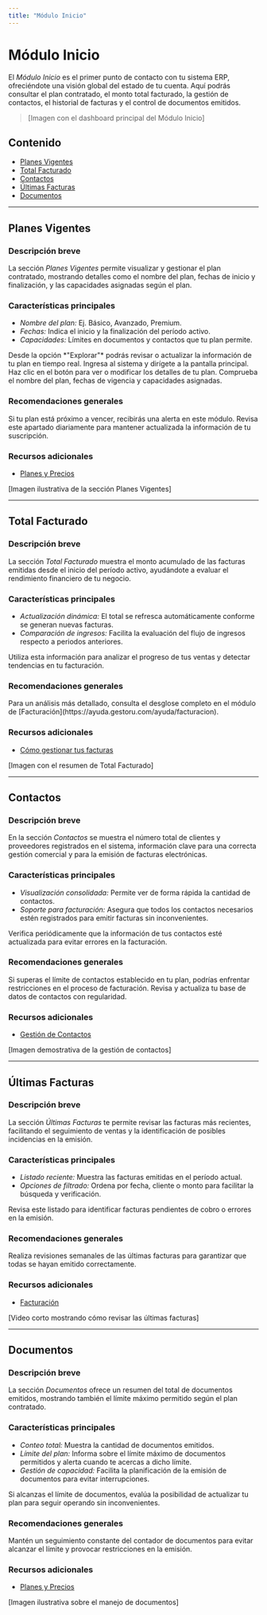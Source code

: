 ```yaml
---
title: "Módulo Inicio"
---
```


# Módulo Inicio

El *Módulo Inicio* es el primer punto de contacto con tu sistema ERP, ofreciéndote una visión global del estado de tu cuenta. Aquí podrás consultar el plan contratado, el monto total facturado, la gestión de contactos, el historial de facturas y el control de documentos emitidos.

> [Imagen con el dashboard principal del Módulo Inicio]

## Contenido
- [Planes Vigentes](#planes-vigentes)
- [Total Facturado](#total-facturado)
- [Contactos](#contactos)
- [Últimas Facturas](#últimas-facturas)
- [Documentos](#documentos)

---

## Planes Vigentes

### Descripción breve
La sección *Planes Vigentes* permite visualizar y gestionar el plan contratado, mostrando detalles como el nombre del plan, fechas de inicio y finalización, y las capacidades asignadas según el plan.

### Características principales
- *Nombre del plan:* Ej. Básico, Avanzado, Premium.
- *Fechas:* Indica el inicio y la finalización del período activo.
- *Capacidades:* Límites en documentos y contactos que tu plan permite.

<Card title="Detalle del Plan">
  Desde la opción *"Explorar"* podrás revisar o actualizar la información de tu plan en tiempo real.
</Card>

<Steps>
  <Step title="Acceder al Módulo Inicio">
    Ingresa al sistema y dirígete a la pantalla principal.
  </Step>
  <Step title="Seleccionar 'Explorar'">
    Haz clic en el botón para ver o modificar los detalles de tu plan.
  </Step>
  <Step title="Revisar información">
    Comprueba el nombre del plan, fechas de vigencia y capacidades asignadas.
  </Step>
</Steps>

### Recomendaciones generales
<Note>
  Si tu plan está próximo a vencer, recibirás una alerta en este módulo. Revisa este apartado diariamente para mantener actualizada la información de tu suscripción.
</Note>

### Recursos adicionales
- [Planes y Precios](https://ayuda.gestoru.com/ayuda/planes)

[Imagen ilustrativa de la sección Planes Vigentes]

---

## Total Facturado

### Descripción breve
La sección *Total Facturado* muestra el monto acumulado de las facturas emitidas desde el inicio del período activo, ayudándote a evaluar el rendimiento financiero de tu negocio.

### Características principales
- *Actualización dinámica:* El total se refresca automáticamente conforme se generan nuevas facturas.
- *Comparación de ingresos:* Facilita la evaluación del flujo de ingresos respecto a periodos anteriores.

<Info>
  Utiliza esta información para analizar el progreso de tus ventas y detectar tendencias en tu facturación.
</Info>

### Recomendaciones generales
<Tip>
  Para un análisis más detallado, consulta el desglose completo en el módulo de [Facturación](https://ayuda.gestoru.com/ayuda/facturacion).
</Tip>

### Recursos adicionales
- [Cómo gestionar tus facturas](https://ayuda.gestoru.com/ayuda/facturacion)

[Imagen con el resumen de Total Facturado]

---

## Contactos

### Descripción breve
En la sección *Contactos* se muestra el número total de clientes y proveedores registrados en el sistema, información clave para una correcta gestión comercial y para la emisión de facturas electrónicas.

### Características principales
- *Visualización consolidada:* Permite ver de forma rápida la cantidad de contactos.
- *Soporte para facturación:* Asegura que todos los contactos necesarios estén registrados para emitir facturas sin inconvenientes.

<Check>
  Verifica periódicamente que la información de tus contactos esté actualizada para evitar errores en la facturación.
</Check>

### Recomendaciones generales
<Warning>
  Si superas el límite de contactos establecido en tu plan, podrías enfrentar restricciones en el proceso de facturación. Revisa y actualiza tu base de datos de contactos con regularidad.
</Warning>

### Recursos adicionales
- [Gestión de Contactos](https://ayuda.gestoru.com/ayuda/contactos)

[Imagen demostrativa de la gestión de contactos]

---

## Últimas Facturas

### Descripción breve
La sección *Últimas Facturas* te permite revisar las facturas más recientes, facilitando el seguimiento de ventas y la identificación de posibles incidencias en la emisión.

### Características principales
- *Listado reciente:* Muestra las facturas emitidas en el período actual.
- *Opciones de filtrado:* Ordena por fecha, cliente o monto para facilitar la búsqueda y verificación.

<Note>
  Revisa este listado para identificar facturas pendientes de cobro o errores en la emisión.
</Note>

### Recomendaciones generales
<Tip>
  Realiza revisiones semanales de las últimas facturas para garantizar que todas se hayan emitido correctamente.
</Tip>

### Recursos adicionales
- [Facturación](https://ayuda.gestoru.com/ayuda/facturacion)

[Video corto mostrando cómo revisar las últimas facturas]

---

## Documentos

### Descripción breve
La sección *Documentos* ofrece un resumen del total de documentos emitidos, mostrando también el límite máximo permitido según el plan contratado.

### Características principales
- *Conteo total:* Muestra la cantidad de documentos emitidos.
- *Límite del plan:* Informa sobre el límite máximo de documentos permitidos y alerta cuando te acercas a dicho límite.
- *Gestión de capacidad:* Facilita la planificación de la emisión de documentos para evitar interrupciones.

<Card title="Gestión de Documentos">
  Si alcanzas el límite de documentos, evalúa la posibilidad de actualizar tu plan para seguir operando sin inconvenientes.
</Card>

### Recomendaciones generales
<Warning>
  Mantén un seguimiento constante del contador de documentos para evitar alcanzar el límite y provocar restricciones en la emisión.
</Warning>

### Recursos adicionales
- [Planes y Precios](https://ayuda.gestoru.com/ayuda/planes)

[Imagen ilustrativa sobre el manejo de documentos]
